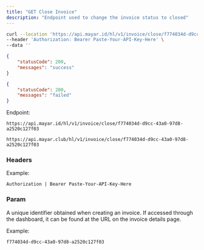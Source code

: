 ```yaml
---
title: "GET Close Invoice"
description: "Endpoint used to change the invoice status to closed"
---
```


<RequestExample>

```bash Request Example
curl --location 'https://api.mayar.id/hl/v1/invoice/close/f774034d-d9cc-43a0-97d8-a2520c127f03' \
--header 'Authorization: Bearer Paste-Your-API-Key-Here' \
--data ''
```

</RequestExample>

<ResponseExample>

```json Response example if success
{
    "statusCode": 200,
    "messages": "success"
}
```


```json Response example if failed
{
    "statusCode": 200,
    "messages": "failed"
}
```

</ResponseExample>

Endpoint:

<CodeGroup>

```Production Production
https://api.mayar.id/hl/v1/invoice/close/f774034d-d9cc-43a0-97d8-a2520c127f03
```


```Sandbox Sandbox
https://api.mayar.club/hl/v1/invoice/close/f774034d-d9cc-43a0-97d8-a2520c127f03
```

</CodeGroup>

### Headers

<ResponseField name="Authorization" type="string" required>
  Example:

  `Authorization | Bearer Paste-Your-API-Key-Here`
</ResponseField>

### Param

<ParamField path="id<product>" type="string" required="false">
  A unique identifier obtained when creating an invoice. If accessed through the dashboard, it can be found at the URL on the invoice details page.

  Example:

  `f774034d-d9cc-43a0-97d8-a2520c127f03`
</ParamField>